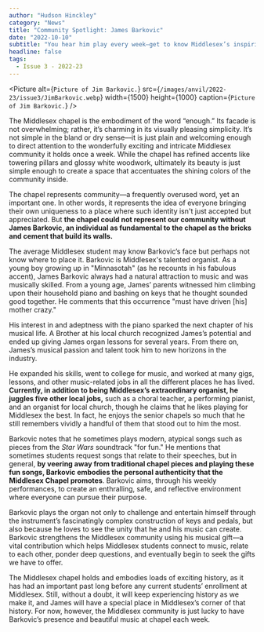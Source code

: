 ```yaml
---
author: "Hudson Hinckley"
category: "News"
title: "Community Spotlight: James Barkovic"
date: "2022-10-10"
subtitle: "You hear him play every week—get to know Middlesex’s inspiring organist."
headline: false
tags:
  - Issue 3 - 2022-23
---
```


<Picture
	alt={`Picture of Jim Barkovic.`}
	src={`/images/anvil/2022-23/issue3/JimBarkovic.webp`}
	width={1500}
	height={1000}
	caption={`Picture of Jim Barkovic.`}
/>

The Middlesex chapel is the embodiment of the word “enough.” Its facade is not overwhelming; rather, it’s charming in its visually pleasing simplicity. It’s not simple in the bland or dry sense––it is just plain and welcoming enough to direct attention to the wonderfully exciting and intricate Middlesex community it holds once a week. While the chapel has refined accents like towering pillars and glossy white woodwork, ultimately its beauty is just simple enough to create a space that accentuates the shining colors of the community inside.

The chapel represents community—a frequently overused word, yet an important one. In other words, it represents the idea of everyone bringing their own uniqueness to a place where such identity isn't just accepted but appreciated. But **the chapel could not represent our community without James Barkovic, an individual as fundamental to the chapel as the bricks and cement that build its walls.**

The average Middlesex student may know Barkovic’s face but perhaps not know where to place it. Barkovic is Middlesex's talented organist. As a young boy growing up in "Minnasotah" (as he recounts in his fabulous accent), James Barkovic always had a natural attraction to music and was musically skilled. From a young age, James’ parents witnessed him climbing upon their household piano and bashing on keys that he thought sounded good together. He comments that this occurrence "must have driven [his] mother crazy."

His interest in and adeptness with the piano sparked the next chapter of his musical life. A Brother at his local church recognized James’s potential and ended up giving James organ lessons for several years. From there on, James’s musical passion and talent took him to new horizons in the industry.

He expanded his skills, went to college for music, and worked at many gigs, lessons, and other music-related jobs in all the different places he has lived. **Currently, in addition to being Middlesex’s extraordinary organist, he juggles five other local jobs,** such as a choral teacher, a performing pianist, and an organist for local church, though he claims that he likes playing for Middlesex the best. In fact, he enjoys the senior chapels so much that he still remembers vividly a handful of them that stood out to him the most.

Barkovic notes that he sometimes plays modern, atypical songs such as pieces from the _Star Wars_ soundtrack "for fun." He mentions that sometimes students request songs that relate to their speeches, but in general, **by veering away from traditional chapel pieces and playing these fun songs, Barkovic embodies the personal authenticity that the Middlesex Chapel promotes**. Barkovic aims, through his weekly performances, to create an enthralling, safe, and reflective environment where everyone can pursue their purpose.

Barkovic plays the organ not only to challenge and entertain himself through the instrument’s fascinatingly complex construction of keys and pedals, but also because he loves to see the unity that he and his music can create. Barkovic strengthens the Middlesex community using his musical gift––a vital contribution which helps Middlesex students connect to music, relate to each other, ponder deep questions, and eventually begin to seek the gifts we have to offer.

The Middlesex chapel holds and embodies loads of exciting history, as it has had an important past long before any current students’ enrollment at Middlesex. Still, without a doubt, it will keep experiencing history as we make it, and James will have a special place in Middlesex’s corner of that history. For now, however, the Middlesex community is just lucky to have Barkovic’s presence and beautiful music at chapel each week.
